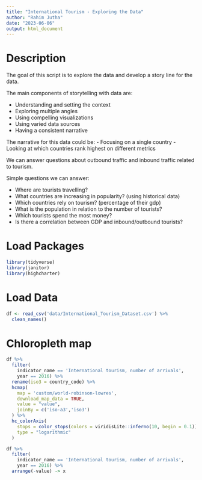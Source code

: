 ```yaml
---
title: "International Tourism - Exploring the Data"
author: "Rahim Jutha"
date: "2023-06-06"
output: html_document
---
```


# Description

The goal of this script is to explore the data and develop a story line for the data.

The main components of storytelling with data are:

- Understanding and setting the context
- Exploring multiple angles
- Using compelling visualizations
- Using varied data sources
- Having a consistent narrative

The narrative for this data could be:
- Focusing on a single country
- Looking at which countries rank highest on different metrics

We can answer questions about outbound traffic and inbound traffic related to tourism.

Simple questions we can answer:

- Where are tourists travelling?
- What countries are increasing in popularity? (using historical data)
- Which countries rely on tourism? (percentage of their gdp)
- What is the population in relation to the number of tourists?
- Which tourists spend the most money?
- Is there a correlation between GDP and inbound/outbound tourists?

# Load Packages
```r
library(tidyverse)
library(janitor)
library(highcharter)
```

# Load Data
```r
df <- read_csv('data/International_Tourism_Dataset.csv') %>%
  clean_names()
```

# Chloropleth map
```r
df %>%
  filter(
    indicator_name == 'International tourism, number of arrivals',
    year == 2016) %>%
  rename(iso3 = country_code) %>%
  hcmap(
    map = 'custom/world-robinson-lowres',
    download_map_data = TRUE,
    value = "value",
    joinBy = c('iso-a3','iso3')
  ) %>%
  hc_colorAxis(
    stops = color_stops(colors = viridisLite::inferno(10, begin = 0.1)),
    type = "logarithmic"
  )

df %>%
  filter(
    indicator_name == 'International tourism, number of arrivals',
    year == 2016) %>%
  arrange(-value) -> x
```